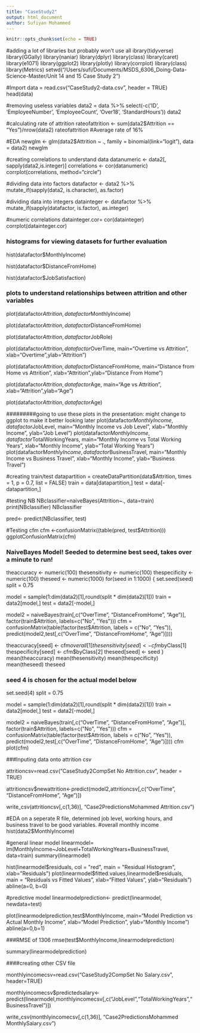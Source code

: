 ```yaml
---
title: "CaseStudy2"
output: html_document
author: Sufiyan Mohammed
---
```


```r
knitr::opts_chunk$set(echo = TRUE)
```
#adding a lot of libraries but probably won't use all 
ibrary(tidyverse)
library(GGally)
library(naniar)
library(dplyr)
library(class)
library(caret)
library(e1071)
library(ggplot2)
library(plotly)
library(corrplot)
library(class)
library(Metrics)
setwd("/Users/sufi/Documents/MSDS_6306_Doing-Data-Science-Master/Unit 14 and 15 Case Study 2")


#Import
data = read.csv("CaseStudy2-data.csv", header = TRUE)
head(data)

#removing useless variables
data2 = data %>% select(-c('ID', 'EmployeeNumber', 'EmployeeCount', 'Over18', 'StandardHours'))
data2


#calculating rate of attrition
rateofattrition <- sum(data2$Attrition == "Yes")/nrow(data2)
rateofattrition
#Average rate of 16%


#EDA
newglm <- glm(data2$Attrition ~ ., family = binomial(link="logit"), data = data2)
newglm


#creating correlations to understand data
datanumeric <- data2[, sapply(data2,is.integer)]
correlations <- cor(datanumeric)
corrplot(correlations, method="circle")


#dividing data into factors
datafactor <- data2 %>%
  mutate_if(sapply(data2, is.character), as.factor)


#dividing data into integers
datainteger <- datafactor %>%
  mutate_if(sapply(datafactor, is.factor), as.integer)


#numeric correlations
datainteger.cor= cor(datainteger)
corrplot(datainteger.cor)

### histograms for viewing datasets for further evaluation
hist(datafactor$MonthlyIncome)

hist(datafactor$DistanceFromHome)

hist(datafactor$JobSatisfaction)

### plots to understand relationships between attrition and other variables 
plot(datafactor$Attrition,datafactor$MonthlyIncome)

plot(datafactor$Attrition,datafactor$DistanceFromHome)

plot(datafactor$Attrition,datafactor$JobRole)



plot(datafactor$Attrition,datafactor$OverTime, main="Overtime vs Attrition", xlab="Overtime",ylab="Attrition")

plot(datafactor$Attrition,datafactor$DistanceFromHome, main="Distance from Home vs Attrition", xlab="Attrition",ylab="Distance From Home")

plot(datafactor$Attrition,datafactor$Age, main="Age vs Attrition", xlab="Attrition",ylab="Age")

plot(datafactor$Attrition,datafactor$Age)


#########going to use these plots in the presentation: might change to ggplot to make it better looking later 
plot(datafactor$MonthlyIncome,datafactor$JobLevel, main="Monthly Income vs Job Level", xlab="Monthly Income", ylab="Job Level")
plot(datafactor$MonthlyIncome,datafactor$TotalWorkingYears, main="Monthly Income vs Total Working Years", xlab="Monthly Income", ylab="Total Working Years")
plot(datafactor$MonthlyIncome,datafactor$BusinessTravel, main="Monthly Income vs Business Travel", xlab="Monthly Income", ylab="Business Travel")



#creating train/test
datapartition = createDataPartition(data$Attrition, times = 1, p = 0.7, list = FALSE)
train = data[datapartition,]
test = data[-datapartition,]


#testing NB
NBclassifier=naiveBayes(Attrition~., data=train)
print(NBclassifier)
NBclassifier

pred<- predict(NBclassifier, test)


#Testing cfm
cfm <-confusionMatrix((table(pred, test$Attrition)))
ggplotConfusionMatrix(cfm)


###
### NaiveBayes Model! Seeded to determine best seed, takes over a minute to run!

theaccuracy <-  numeric(100)
thesensitivity  <-  numeric(100)
thespecificity <-  numeric(100)
theseed <-  numeric(1000)
for(seed in 1:1000)
{
  set.seed(seed)
  split = 0.75
  
  model = sample(1:dim(data2)[1],round(split * dim(data2)[1]))
  train = data2[model,]
  test = data2[-model,]
  
  model2 = naiveBayes(train[,c("OverTime", "DistanceFromHome", "Age")], factor(train$Attrition, labels=c("No", "Yes")))
  cfm = confusionMatrix(table(factor(test$Attrition, labels = c("No", "Yes")), predict(model2,test[,c("OverTime", "DistanceFromHome", "Age")])))
  
  theaccuracy[seed] <-  cfm$overall[1]
  thesensitivity[seed]  <-  cfm$byClass[1]
  thespecificity[seed]  <-  cfm$byClass[2]
  theseed[seed] <-  seed
}
mean(theaccuracy)
mean(thesensitivity)
mean(thespecificity)
mean(theseed)
theseed

####


### seed 4 is chosen for the actual model below 
set.seed(4)
split = 0.75

model = sample(1:dim(data2)[1],round(split * dim(data2)[1]))
train = data2[model,]
test = data2[-model,]

model2 = naiveBayes(train[,c("OverTime", "DistanceFromHome", "Age")], factor(train$Attrition, labels=c("No", "Yes")))
cfm = confusionMatrix(table(factor(test$Attrition, labels = c("No", "Yes")), predict(model2,test[,c("OverTime", "DistanceFromHome", "Age")])))
cfm
plot(cfm)

###Inputing data onto attrition csv

attritioncsv=read.csv("CaseStudy2CompSet No Attrition.csv", header = TRUE)

attritioncsv$newattrition<-predict(model2,attritioncsv[,c("OverTime", "DistanceFromHome", "Age")])

write_csv(attritioncsv[,c(1,36)], "Case2PredictionsMohammed Attrition.csv")


#EDA on a seperate R file, determined job level, working hours, and business travel to be good variables. 
#overall monthly income
hist(data2$MonthlyIncome)


#general linear model
linearmodel= lm(MonthlyIncome~JobLevel+TotalWorkingYears+BusinessTravel, data=train)
summary(linearmodel)

hist(linearmodel$residuals, col = "red", main = "Residual Histogram", xlab="Residuals")
plot(linearmodel$fitted.values,linearmodel$residuals, main = "Residuals vs Fitted Values", xlab="Fitted Values", ylab="Residuals")
abline(a=0, b=0)


#predictive model 
linearmodelprediction<- predict(linearmodel, newdata=test)

plot(linearmodelprediction,test$MonthlyIncome, main="Model Prediction vs Actual Monthly Income", xlab="Model Prediction", ylab="Monthly Income")
abline(a=0,b=1)


###RMSE of 1306
rmse(test$MonthlyIncome,linearmodelprediction)

summary(linearmodelprediction)

####creating other CSV file

monthlyincomecsv=read.csv("CaseStudy2CompSet No Salary.csv", header=TRUE)

monthlyincomecsv$predictedsalary<-predict(linearmodel,monthlyincomecsv[,c("JobLevel","TotalWorkingYears","BusinessTravel")])

write_csv(monthlyincomecsv[,c(1,36)], "Case2PredictionsMohammed MonthlySalary.csv")


